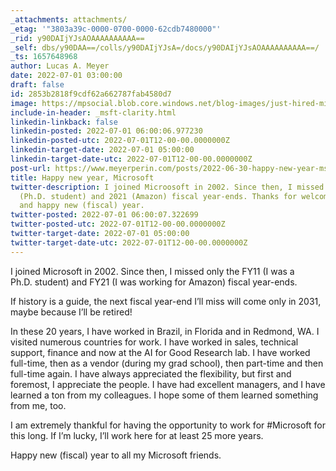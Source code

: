 ```yaml
---
_attachments: attachments/
_etag: '"3803a39c-0000-0700-0000-62cdb7480000"'
_rid: y90DAIjYJsAOAAAAAAAAAA==
_self: dbs/y90DAA==/colls/y90DAIjYJsA=/docs/y90DAIjYJsAOAAAAAAAAAA==/
_ts: 1657648968
author: Lucas A. Meyer
date: 2022-07-01 03:00:00
draft: false
id: 2853b2818f9cdf62a662787fab4580d7
image: https://mpsocial.blob.core.windows.net/blog-images/just-hired-microsoft.jpg
include-in-header: _msft-clarity.html
linkedin-linkback: false
linkedin-posted: 2022-07-01 06:00:06.977230
linkedin-posted-utc: 2022-07-01T12-00-00.0000000Z
linkedin-target-date: 2022-07-01 05:00:00
linkedin-target-date-utc: 2022-07-01T12-00-00.0000000Z
post-url: https://www.meyerperin.com/posts/2022-06-30-happy-new-year-msft.html
title: Happy new year, Microsoft
twitter-description: I joined Microosoft in 2002. Since then, I missed only the 2011
  (Ph.D. student) and 2021 (Amazon) fiscal year-ends. Thanks for welcoming me back,
  and happy new (fiscal) year.
twitter-posted: 2022-07-01 06:00:07.322699
twitter-posted-utc: 2022-07-01T12-00-00.0000000Z
twitter-target-date: 2022-07-01 05:00:00
twitter-target-date-utc: 2022-07-01T12-00-00.0000000Z
---
```


I joined Microsoft in 2002. Since then, I missed only the FY11 (I was a Ph.D. student) and FY21 (I was working for Amazon) fiscal year-ends. 

If history is a guide, the next fiscal year-end I'll miss will come only in 2031, maybe because I'll be retired!

In these 20 years, I have worked in Brazil, in Florida and in Redmond, WA. I visited numerous countries for work. I have worked in sales, technical support, finance and now at the AI for Good Research lab. 
I have worked full-time, then as a vendor (during my grad school), then part-time and then full-time again. I have always appreciated the flexibility, but first and foremost, I appreciate the people. 
I have had excellent managers, and I have learned a ton from my colleagues. I hope some of them learned something from me, too.

I am extremely thankful for having the opportunity to work for #Microsoft for this long. If I'm lucky, I'll work here for at least 25 more years.

Happy new (fiscal) year to all my Microsoft friends.


